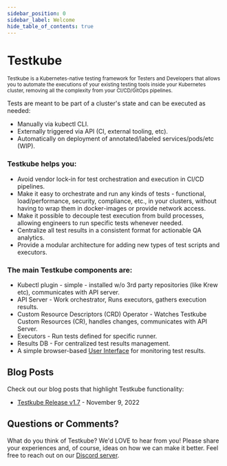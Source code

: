 ```yaml
---
sidebar_position: 0
sidebar_label: Welcome
hide_table_of_contents: true
---
```



# Testkube

<p class="intro--index">
  <small>
    Testkube is a Kubernetes-native testing framework for Testers and Developers that allows you to automate the executions 
    of your existing testing tools inside your Kubernetes cluster, removing all the complexity from your CI/CD/GitOps pipelines.
  </small>
</p>

Tests are meant to be part of a cluster's state and can be executed as needed:

- Manually via kubectl CLI.
- Externally triggered via API (CI, external tooling, etc).
- Automatically on deployment of annotated/labeled services/pods/etc (WIP).

### Testkube helps you:

- Avoid vendor lock-in for test orchestration and execution in CI/CD pipelines.
- Make it easy to orchestrate and run any kinds of tests - functional, load/performance, security, compliance, etc.,
  in your clusters, without having to wrap them in docker-images or provide network access.
- Make it possible to decouple test execution from build processes, allowing engineers to run specific tests whenever needed.
- Centralize all test results in a consistent format for actionable QA analytics.
- Provide a modular architecture for adding new types of test scripts and executors.

### The main Testkube components are:

- Kubectl plugin - simple - installed w/o 3rd party repositories (like Krew etc), communicates with API server.
- API Server - Work orchestrator, Runs executors, gathers execution results.
- Custom Resource Descriptors (CRD) Operator - Watches Testkube Custom Resources (CR), handles changes, communicates with API Server.
- Executors - Run tests defined for specific runner.
- Results DB - For centralized test results management.
- A simple browser-based [User Interface](3-using-testkube/UI.md) for monitoring test results.

## Blog Posts

Check out our blog posts that highlight Testkube functionality:

- [Testkube Release v1.7](https://testkube.io/blog/testkube-v17-release-notes) - November 9, 2022

## Questions or Comments?

What do you think of Testkube? We'd LOVE to hear from you! Please share your experiences and, of course, ideas on how we can make it better. Feel free to reach out on our [Discord server](https://discord.gg/uNuhy6GDyn).
